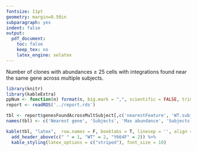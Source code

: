 ```yaml
---
fontsize: 11pt
geometry: margin=0.50in
subparagraph: yes
indent: false
output:
  pdf_document:
    toc: false
    keep_tex: no
    latex_engine: xelatex
---
```


Number of clones with abundances $\geq$ 25 cells with integrations found near the same gene across multiple subjects. 

```r
library(knitr)
library(kableExtra)
ppNum <- function(n) format(n, big.mark = ",", scientific = FALSE, trim = TRUE)
report <- readRDS('../report.rds')

tbl <- report$genesFoundAcrossMultSubject[,c('nearestFeature', 'WT.subjects', 'WT.maxAbundance', 'Y664F.subjects', 'Y664F.maxAbundance')]
names(tbl) <- c('Nearest gene', 'Subjects', 'Max abundance', 'Subjects', 'Max abundance')

kable(tbl, "latex",  row.names = F, booktabs = T, linesep = '', align = 'lcccc') %>% 
  add_header_above(c(" " = 1, "WT" = 2, "Y664F" = 2)) %>%
  kable_styling(latex_options = c("striped"), font_size = 10)
```